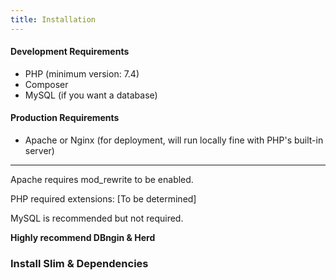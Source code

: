```yaml
---
title: Installation
---
```


#### Development Requirements

- PHP (minimum version: 7.4)
- Composer
- MySQL (if you want a database)

#### Production Requirements

- Apache or Nginx (for deployment, will run locally fine with PHP's built-in server)

---

Apache requires mod_rewrite to be enabled.

PHP required extensions: [To be determined]

MySQL is recommended but not required.

**Highly recommend DBngin & Herd**

### Install Slim & Dependencies
